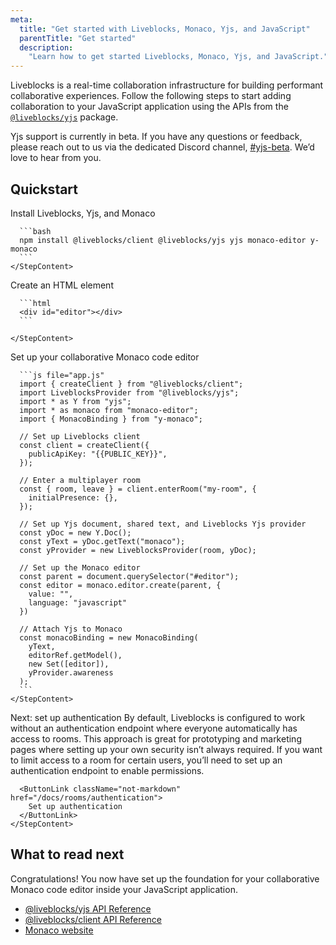```yaml
---
meta:
  title: "Get started with Liveblocks, Monaco, Yjs, and JavaScript"
  parentTitle: "Get started"
  description:
    "Learn how to get started Liveblocks, Monaco, Yjs, and JavaScript."
---
```


Liveblocks is a real-time collaboration infrastructure for building performant
collaborative experiences. Follow the following steps to start adding
collaboration to your JavaScript application using the APIs from the
[`@liveblocks/yjs`](/docs/api-reference/liveblocks-yjs) package.

<Banner title="Public beta">

Yjs support is currently in beta. If you have any questions or feedback, please
reach out to us via the dedicated Discord channel,
[#yjs-beta](https://discord.com/channels/913109211746009108/1123560088997728328).
We’d love to hear from you.

</Banner>

## Quickstart

<Steps>
  <Step>
    <StepTitle>Install Liveblocks, Yjs, and Monaco</StepTitle>
    <StepContent>

      ```bash
      npm install @liveblocks/client @liveblocks/yjs yjs monaco-editor y-monaco
      ```
    </StepContent>

  </Step>
  
  <Step>
    <StepTitle>Create an HTML element</StepTitle>
    <StepContent>

      ```html
      <div id="editor"></div>
      ```

    </StepContent>

  </Step>
  
  <Step>
    <StepTitle>Set up your collaborative Monaco code editor</StepTitle>
    <StepContent>

      ```js file="app.js"
      import { createClient } from "@liveblocks/client";
      import LiveblocksProvider from "@liveblocks/yjs";
      import * as Y from "yjs";
      import * as monaco from "monaco-editor";
      import { MonacoBinding } from "y-monaco";

      // Set up Liveblocks client
      const client = createClient({
        publicApiKey: "{{PUBLIC_KEY}}",
      });

      // Enter a multiplayer room
      const { room, leave } = client.enterRoom("my-room", {
        initialPresence: {},
      });

      // Set up Yjs document, shared text, and Liveblocks Yjs provider
      const yDoc = new Y.Doc();
      const yText = yDoc.getText("monaco");
      const yProvider = new LiveblocksProvider(room, yDoc);

      // Set up the Monaco editor
      const parent = document.querySelector("#editor");
      const editor = monaco.editor.create(parent, {
        value: "",
        language: "javascript"
      })

      // Attach Yjs to Monaco
      const monacoBinding = new MonacoBinding(
        yText,
        editorRef.getModel(),
        new Set([editor]),
        yProvider.awareness
      );
      ```
    </StepContent>

  </Step>
  
  <Step lastStep>
    <StepTitle>Next: set up authentication</StepTitle>
    <StepContent>
      By default, Liveblocks is configured to work without an authentication endpoint
      where everyone automatically has access to rooms. This approach is great for
      prototyping and marketing pages where setting up your own security isn’t always
      required. If you want to limit access to a room for certain users, you’ll need
      to set up an authentication endpoint to enable permissions.

      <ButtonLink className="not-markdown" href="/docs/rooms/authentication">
        Set up authentication
      </ButtonLink>
    </StepContent>

  </Step>
</Steps>

## What to read next

Congratulations! You now have set up the foundation for your collaborative
Monaco code editor inside your JavaScript application.

- [@liveblocks/yjs API Reference](/docs/api-reference/liveblocks-yjs)
- [@liveblocks/client API Reference](/docs/api-reference/liveblocks-client)
- [Monaco website](https://microsoft.github.io/monaco-editor/)
